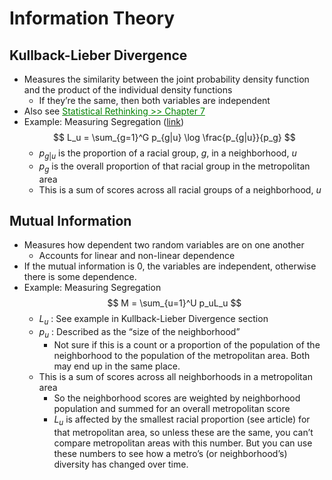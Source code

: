 # Information Theory {#sec-infothy .unnumbered}

## Kullback-Lieber Divergence {#sec-infothy-kldiv .unnumbered}

-   Measures the similarity between the joint probability density function and the product of the individual density functions
    -   If they're the same, then both variables are independent
-   Also see [Statistical Rethinking \>\> Chapter 7](https://ercbk.github.io/Statistical-Rethinking-Notebook/qmd/chapter-7.html){style="color: green"}
-   [Example]{.ribbon-highlight}: Measuring Segregation ([link](https://elbersb.de/public/posts/segregation-increase/))\
    $$
    L_u = \sum_{g=1}^G p_{g|u} \log \frac{p_{g|u}}{p_g}
    $$
    -   $p_{g|u}$ is the proportion of a racial group, $g$, in a neighborhood, $u$
    -   $p_g$ is the overall proportion of that racial group in the metropolitan area
    -   This is a sum of scores across all racial groups of a neighborhood, $u$

## Mutual Information {#sec-infothy-mi .unnumbered}

-   Measures how dependent two random variables are on one another
    -   Accounts for linear and non-linear dependence
-   If the mutual information is 0, the variables are independent, otherwise there is some dependence.
-   [Example]{.ribbon-highlight}: Measuring Segregation\
    $$
    M = \sum_{u=1}^U p_uL_u 
    $$
    -   $L_u$ : See example in Kullback-Lieber Divergence section
    -   $p_u$ : Described as the "size of the neighborhood"
        -   Not sure if this is a count or a proportion of the population of the neighborhood to the population of the metropolitan area. Both may end up in the same place.
    -   This is a sum of scores across all neighborhoods in a metropolitan area
        -   So the neighborhood scores are weighted by neighborhood population and summed for an overall metropolitan score
        -   $L_u$ is affected by the smallest racial proportion (see article) for that metropolitan area, so unless these are the same, you can't compare metropolitan areas with this number. But you can use these numbers to see how a metro's (or neighborhood's) diversity has changed over time.
